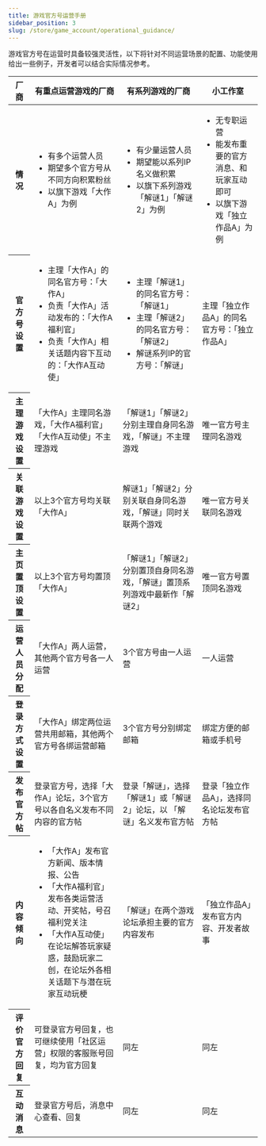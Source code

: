 ```yaml
---
title: 游戏官方号运营手册
sidebar_position: 3
slug: /store/game_account/operational_guidance/
---
```


<head>
  <meta name="robots" content="noindex" />
</head>



游戏官方号在运营时具备较强灵活性，以下将针对不同运营场景的配置、功能使用给出一些例子，开发者可以结合实际情况参考。

<table style={{display: "table", tableLayout: "fixed", width: "100%"}}>
  <thead>
    <tr>
      <th>厂商</th>
      <th>有重点运营游戏的厂商</th>
      <th>有系列游戏的厂商</th>
      <th>小工作室</th>
    </tr>
  </thead>
  <tbody>
    <tr>
      <th>情况</th>
      <td>
          <ul>
            <li>有多个运营人员</li>
            <li>期望多个官方号从不同方向积累粉丝</li>
            <li>以旗下游戏「大作A」为例</li>
          </ul>
      </td>
      <td>
        <ul>
            <li>有少量运营人员</li>
            <li>期望能以系列IP名义做积累</li>
            <li>以旗下系列游戏「解谜1」「解谜2」为例</li>
        </ul>
      </td>
      <td>
        <ul>
            <li>无专职运营</li>
            <li>能发布重要的官方消息、和玩家互动即可</li>
            <li>以旗下游戏「独立作品A」为例</li>
        </ul>
      </td>
    </tr>
    <tr>
        <th>官方号设置</th>
        <td>
           <ul>
            <li>主理「大作A」的同名官方号：「大作A」</li>
            <li>负责「大作A」活动发布的：「大作A福利官」</li>
            <li>负责「大作A」相关话题内容下互动的：「大作A互动使」</li>
           </ul>
        </td>
        <td>
           <ul>
            <li>主理「解谜1」的同名官方号：「解谜1」</li>
            <li>主理「解谜2」的同名官方号：「解谜2」</li>
            <li>解谜系列IP的官方号：「解谜」</li>
           </ul>
        </td>
        <td>
           主理「独立作品A」的同名官方号：「独立作品A」
        </td>
    </tr>
    <tr>
        <th>主理游戏设置</th>
        <td>
           「大作A」主理同名游戏，「大作A福利官」「大作A互动使」不主理游戏
        </td>
        <td>
            「解谜1」「解谜2」分别主理自身同名游戏，「解谜」不主理游戏
        </td>
        <td>
           唯一官方号主理同名游戏
        </td>
    </tr>
    <tr>
        <th>关联游戏设置</th>
        <td>
            以上3个官方号均关联「大作A」
        </td>
        <td>
            解谜1」「解谜2」分别关联自身同名游戏，「解谜」同时关联两个游戏
        </td>
        <td>
            唯一官方号关联同名游戏
        </td>
    </tr>
    <tr>
        <th>主页置顶设置</th>
        <td>
            以上3个官方号均置顶「大作A」	   
        </td>
        <td>
            「解谜1」「解谜2」分别置顶自身同名游戏，「解谜」置顶系列游戏中最新作「解谜2」
        </td>
        <td>
           唯一官方号置顶同名游戏
        </td>
    </tr>
    <tr>
        <th>运营人员分配</th>
        <td>
           「大作A」两人运营，其他两个官方号各一人运营
        </td>
        <td>
            3个官方号由一人运营
        </td>
        <td>
           一人运营
        </td>
    </tr>
    <tr>
        <th>登录方式设置</th>
        <td>
           「大作A」绑定两位运营共用邮箱，其他两个官方号各绑运营邮箱
        </td>
        <td>
            3个官方号分别绑定邮箱
        </td>
        <td>
           绑定方便的邮箱或手机号
        </td>
    </tr>
    <tr>
        <th>发布官方帖</th>
        <td>
           登录官方号，选择「大作A」论坛，3个官方号以各自名义发布不同内容的官方帖
        </td>
        <td>
            登录「解谜」，选择「解谜1」或「解谜2」论坛，以 「解谜」名义发布官方帖
        </td>
        <td>
           登录「独立作品A」，选择同名论坛发布官方帖
        </td>
    </tr>
    <tr>
        <th>内容倾向</th>
        <td>
           <ul>
            <li>
            「大作A」发布官方新闻、版本情报、公告
            </li>
            <li>
            「大作A福利官」发布各类运营活动、开奖帖，号召福利党关注
            </li>
            <li>
            「大作A互动使」在论坛解答玩家疑惑，鼓励玩家二创，在论坛外各相关话题下与潜在玩家互动玩梗
            </li>
           </ul>
        </td>
        <td>
            「解谜」在两个游戏论坛承担主要的官方内容发布
        </td>
        <td>
           「独立作品A」发布官方内容、开发者故事
        </td>
    </tr>
    <tr>
        <th>评价官方回复</th>
        <td>
           可登录官方号回复，也可继续使用「社区运营」权限的客服账号回复，均为官方回复
        </td>
        <td>
           同左 
        </td>
        <td>
          同左 
        </td>
    </tr>
    <tr>
        <th>互动消息</th>
        <td>
           登录官方号后，消息中心查看、回复
        </td>
        <td>
           同左 
        </td>
        <td>
           同左
        </td>
    </tr>
  </tbody>
</table>
